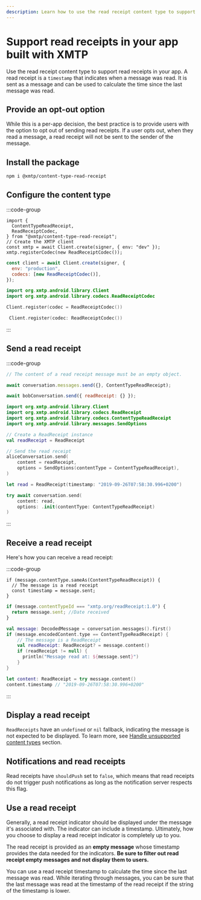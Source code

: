 ```yaml
---
description: Learn how to use the read receipt content type to support read receipts in your app built with XMTP
---
```


# Support read receipts in your app built with XMTP

Use the read receipt content type to support read receipts in your app. A read receipt is a `timestamp` that indicates when a message was read. It is sent as a message and can be used to calculate the time since the last message was read.

## Provide an opt-out option

While this is a per-app decision, the best practice is to provide users with the option to opt out of sending read receipts. If a user opts out, when they read a message, a read receipt will not be sent to the sender of the message.

## Install the package

```bash [Bash]
npm i @xmtp/content-type-read-receipt
```

## Configure the content type

:::code-group

<div data-title="Browser">

```tsx
import {
  ContentTypeReadReceipt,
  ReadReceiptCodec,
} from "@xmtp/content-type-read-receipt";
// Create the XMTP client
const xmtp = await Client.create(signer, { env: "dev" });
xmtp.registerCodec(new ReadReceiptCodec());
```

</div>

```jsx [React Native]
const client = await Client.create(signer, {
  env: "production",
  codecs: [new ReadReceiptCodec()],
});
```

```kotlin [Kotlin]
import org.xmtp.android.library.Client
import org.xmtp.android.library.codecs.ReadReceiptCodec

Client.register(codec = ReadReceiptCodec())
```

```swift [Swift]
 Client.register(codec: ReadReceiptCodec())
```

:::

## Send a read receipt

:::code-group

```jsx [Browser]
// The content of a read receipt message must be an empty object.

await conversation.messages.send({}, ContentTypeReadReceipt);
```

```jsx [React Native]
await bobConversation.send({ readReceipt: {} });
```

```kotlin [Kotlin]
import org.xmtp.android.library.Client
import org.xmtp.android.library.codecs.ReadReceipt
import org.xmtp.android.library.codecs.ContentTypeReadReceipt
import org.xmtp.android.library.messages.SendOptions

// Create a ReadReceipt instance
val readReceipt = ReadReceipt

// Send the read receipt
aliceConversation.send(
    content = readReceipt,
    options = SendOptions(contentType = ContentTypeReadReceipt),
)
```

```swift [Swift]
let read = ReadReceipt(timestamp: "2019-09-26T07:58:30.996+0200")

try await conversation.send(
    content: read,
    options: .init(contentType: ContentTypeReadReceipt)
)
```

:::

## Receive a read receipt

Here's how you can receive a read receipt:

:::code-group

```tsx [Browser]
if (message.contentType.sameAs(ContentTypeReadReceipt)) {
  // The message is a read receipt
  const timestamp = message.sent;
}
```

```jsx [React Native]
if (message.contentTypeId === "xmtp.org/readReceipt:1.0") {
  return message.sent; //Date received
}
```

```kotlin [Kotlin]
val message: DecodedMessage = conversation.messages().first()
if (message.encodedContent.type == ContentTypeReadReceipt) {
    // The message is a ReadReceipt
    val readReceipt: ReadReceipt? = message.content()
    if (readReceipt != null) {
      println("Message read at: ${message.sent}")
    }
}
```

```swift [Swift]
let content: ReadReceipt = try message.content()
content.timestamp // "2019-09-26T07:58:30.996+0200"
```

:::

## Display a read receipt

`ReadReceipts` have an `undefined` or `nil` fallback, indicating the message is not expected to be displayed. To learn more, see [Handle unsupported content types](/inboxes/list-and-stream/#handle-unsupported-content-types) section.

## Notifications and read receipts

Read receipts have `shouldPush` set to `false`, which means that read receipts do not trigger push notifications as long as the notification server respects this flag.

## Use a read receipt

Generally, a read receipt indicator should be displayed under the message it's associated with. The indicator can include a timestamp. Ultimately, how you choose to display a read receipt indicator is completely up to you.

The read receipt is provided as an **empty message** whose timestamp provides the data needed for the indicators. **Be sure to filter out read receipt empty messages and not display them to users.**

You can use a read receipt timestamp to calculate the time since the last message was read. While iterating through messages, you can be sure that the last message was read at the timestamp of the read receipt if the string of the timestamp is lower.